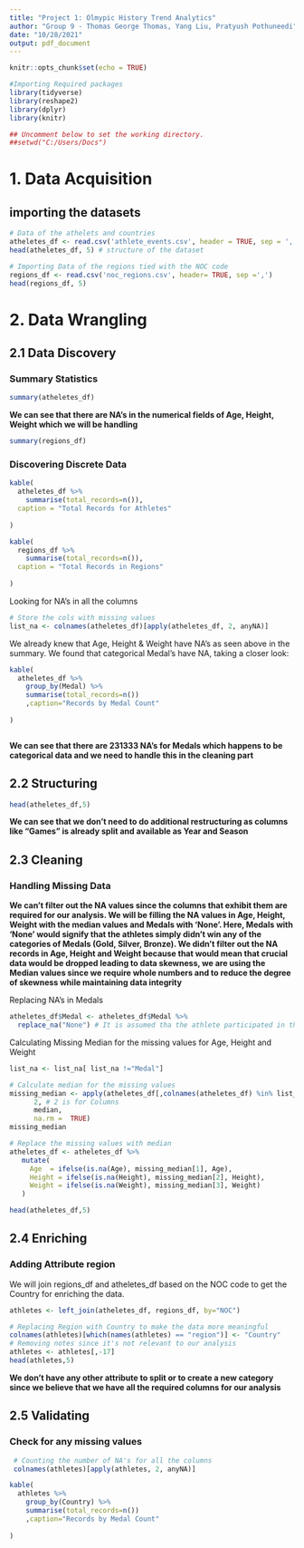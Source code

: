 ```yaml
---
title: "Project 1: Olmypic History Trend Analytics"
author: "Group 9 - Thomas George Thomas, Yang Liu, Pratyush Pothuneedi"
date: "10/28/2021"
output: pdf_document
---
```


```r
knitr::opts_chunk$set(echo = TRUE)
```

```r
#Importing Required packages
library(tidyverse)
library(reshape2)
library(dplyr)
library(knitr)

## Uncomment below to set the working directory.
##setwd("C:/Users/Docs")
```

# 1. Data Acquisition

## importing the datasets
```r
# Data of the athelets and countries
atheletes_df <- read.csv('athlete_events.csv', header = TRUE, sep = ',')
head(atheletes_df, 5) # structure of the dataset
```

```r
# Importing Data of the regions tied with the NOC code
regions_df <- read.csv('noc_regions.csv', header= TRUE, sep =',')
head(regions_df, 5)
```

# 2. Data Wrangling

## 2.1 Data Discovery

### Summary Statistics

```r
summary(atheletes_df)
```
**We can see that there are NA's in the numerical fields of Age, Height, Weight which we will be handling**

```r
summary(regions_df)
```
### Discovering Discrete Data


```r
kable(
  atheletes_df %>%
    summarise(total_records=n()),
  caption = "Total Records for Athletes"
  
)
```



```r
kable(
  regions_df %>%
    summarise(total_records=n()),
  caption = "Total Records in Regions"
  
)
```

Looking for NA's in all the columns


```r
# Store the cols with missing values 
list_na <- colnames(atheletes_df)[apply(atheletes_df, 2, anyNA)]

```

We already knew that Age, Height & Weight have NA's as seen above in the summary. We found that categorical Medal's have NA, taking a closer look:


```r
kable(
  atheletes_df %>%
    group_by(Medal) %>%
    summarise(total_records=n())
    ,caption="Records by Medal Count"
  
)
```
```r

```



**We can see that there are 231333 NA's for Medals which happens to be categorical data and we need to handle this in the cleaning part**

## 2.2 Structuring

```r
head(atheletes_df,5)
```

**We can see that we don't need to do additional restructuring as columns like "Games" is already split and available as Year and Season**

## 2.3 Cleaning

### Handling Missing Data

**We can't filter out the NA values since the columns that exhibit them are required for our analysis. We will be filling the NA values in Age, Height, Weight with the median values and Medals with 'None'. Here, Medals with 'None' would signify that the athletes simply didn't win any of the categories of Medals (Gold, Silver, Bronze). We didn't filter out the NA records in Age, Height and Weight because that would mean that crucial data would be dropped leading to data skewness, we are using the Median values since we require whole numbers and to reduce the degree of skewness while maintaining data integrity**

Replacing NA's in Medals

```r
atheletes_df$Medal <- atheletes_df$Medal %>% 
  replace_na("None") # It is assumed tha the athlete participated in the sport but didn't win a medal
```

Calculating Missing Median for the missing values for Age, Height and Weight

```r

list_na <- list_na[ list_na !="Medal"]

# Calculate median for the missing values
missing_median <- apply(atheletes_df[,colnames(atheletes_df) %in% list_na],
      2, # 2 is for Columns
      median,
      na.rm =  TRUE)
missing_median
```


```r
# Replace the missing values with median
atheletes_df <- atheletes_df %>%
   mutate(
     Age  = ifelse(is.na(Age), missing_median[1], Age),
     Height = ifelse(is.na(Height), missing_median[2], Height),
     Weight = ifelse(is.na(Weight), missing_median[3], Weight)
   )

head(atheletes_df,5)

```

## 2.4 Enriching

### Adding Attribute region

We will join regions_df and atheletes_df based on the NOC code to get the Country for enriching the data.


```r
athletes <- left_join(atheletes_df, regions_df, by="NOC")

# Replacing Region with Country to make the data more meaningful
colnames(athletes)[which(names(athletes) == "region")] <- "Country" 
# Removing notes since it's not relevant to our analysis
athletes <- athletes[,-17]
head(athletes,5)

```

**We don't have any other attribute to split or to create a new category since we believe that we have all the required columns for our analysis**

## 2.5 Validating

### Check for any missing values

```r

 # Counting the number of NA's for all the columns
 colnames(athletes)[apply(athletes, 2, anyNA)]

kable(
  athletes %>%
    group_by(Country) %>%
    summarise(total_records=n())
    ,caption="Records by Medal Count"
  
)

```

